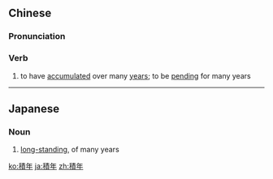 {{also|积年}}
==Chinese==
{{zh-forms|s=积年}}

===Pronunciation===
{{zh-pron
|m=jīnián
|c=zik1 nin4
|cat=v
}}

===Verb===
{{zh-verb}}

# to have [[accumulated]] over many [[years]]; to be [[pending]] for many years

----

==Japanese==
{{ja-kanjitab|せき|ねん|yomi=on}}

===Noun===
{{ja-noun|せきねん}}

# [[long-standing]], of many years

[[ko:積年]]
[[ja:積年]]
[[zh:積年]]